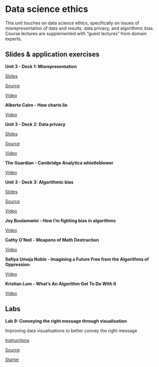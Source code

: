 # Data science ethics {#ethics}

This unit touches on data science ethics, specifically on issues of misrepresentation of data and results, data privacy, and algorithmic bias.
Course lectures are supplemented with "guest lectures" from domain experts.

## Slides & application exercises

::: {.slide-deck}
**Unit 3 - Deck 1: Misrepresentation**

::: {.slides}
[Slides](https://rstudio-education.github.io/datascience-box/course-materials/slides/u3-d01-misrepresentation/u3-d01-misrepresentation.html#1)
:::

::: {.source}
[Source](https://github.com/rstudio-education/datascience-box/tree/master/course-materials/slides/u3-d01-misrepresentation)
:::

::: {.video}
[Video](https://youtu.be/C_-rTKfswUI)
:::
:::

::: {.guest-lecture}
**Alberto Cairo - How charts lie**

::: {.video}
[Video](https://youtu.be/Low28hx4wyk)
:::
:::

::: {.slide-deck}
**Unit 3 - Deck 2: Data privacy**

::: {.slides}
[Slides](https://rstudio-education.github.io/datascience-box/course-materials/slides/u3-d02-privacy/u3-d02-privacy.html#1)
:::

::: {.source}
[Source](https://github.com/rstudio-education/datascience-box/tree/master/course-materials/slides/u3-d02-privacy)
:::

::: {.video}
[Video](https://youtu.be/c4fvdoNbcSw)
:::
:::

::: {.guest-lecture}
**The Guardian - Cambridge Analytica whistleblower**

::: {.video}
[Video](https://youtu.be/FXdYSQ6nu-M)
:::
:::

::: {.slide-deck}
**Unit 3 - Deck 3: Algorithmic bias**

::: {.slides}
[Slides](https://rstudio-education.github.io/datascience-box/course-materials/slides/u3-d03-algorithmic-bias/u3-d03-algorithmic-bias.html#1)
:::

::: {.source}
[Source](https://github.com/rstudio-education/datascience-box/tree/master/course-materials/slides/u3-d03-algorithmic-bias)
:::

::: {.video}
[Video](https://youtu.be/c4fvdoNbcSw)
:::
:::

::: {.guest-lecture}
**Joy Buolamwini - How I'm fighting bias in algorithms**

::: {.video}
[Video](https://youtu.be/UG_X_7g63rY)
:::
:::

::: {.guest-lecture}
**Cathy O'Neil - Weapons of Math Destruction**

::: {.video}
[Video](https://youtu.be/TQHs8SA1qpk)
:::
:::

::: {.guest-lecture}
**Safiya Umoja Noble - Imagining a Future Free from the Algorithms of Oppression**

::: {.video}
[Video](https://youtu.be/tNi_U1Bb1S0)
:::
:::

::: {.guest-lecture}
**Kristian Lum - What's An Algorithm Got To Do With It**

::: {.video}
[Video](https://youtu.be/5zxDwA99soA)
:::
:::

## Labs

::: {.lab}
**Lab 9: Conveying the right message through visualisation**

Improving data visualisations to better convey the right message

::: {.instructions}
[Instructions](https://rstudio-education.github.io/datascience-box/course-materials/lab-instructions/lab-09/lab-09-better-viz.html)
:::

::: {.source}
[Source](https://github.com/rstudio-education/datascience-box/tree/master/course-materials/lab-instructions/lab-09)
:::

::: {.starter}
[Starter](https://github.com/rstudio-education/datascience-box/tree/master/course-materials/starters/lab/lab-09-better-viz)
:::
:::
